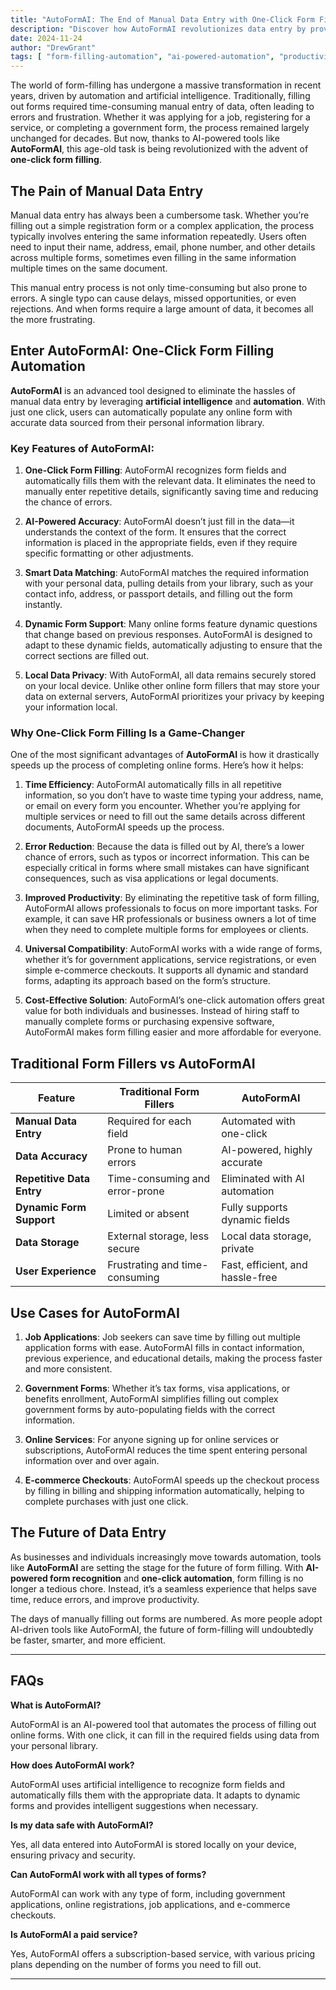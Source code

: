 ```yaml
---
title: "AutoFormAI: The End of Manual Data Entry with One-Click Form Filling"
description: "Discover how AutoFormAI revolutionizes data entry by providing one-click form filling, saving time and reducing errors with AI-powered automation."
date: 2024-11-24
author: "DrewGrant"
tags: [ "form-filling-automation", "ai-powered-automation", "productivity-tools"]
---
```


The world of form-filling has undergone a massive transformation in recent years, driven by automation and artificial intelligence. Traditionally, filling out forms required time-consuming manual entry of data, often leading to errors and frustration. Whether it was applying for a job, registering for a service, or completing a government form, the process remained largely unchanged for decades. But now, thanks to AI-powered tools like **AutoFormAI**, this age-old task is being revolutionized with the advent of **one-click form filling**.

## The Pain of Manual Data Entry

Manual data entry has always been a cumbersome task. Whether you’re filling out a simple registration form or a complex application, the process typically involves entering the same information repeatedly. Users often need to input their name, address, email, phone number, and other details across multiple forms, sometimes even filling in the same information multiple times on the same document.

This manual entry process is not only time-consuming but also prone to errors. A single typo can cause delays, missed opportunities, or even rejections. And when forms require a large amount of data, it becomes all the more frustrating.

## Enter AutoFormAI: One-Click Form Filling Automation

**AutoFormAI** is an advanced tool designed to eliminate the hassles of manual data entry by leveraging **artificial intelligence** and **automation**. With just one click, users can automatically populate any online form with accurate data sourced from their personal information library.

### Key Features of AutoFormAI:

1. **One-Click Form Filling**: AutoFormAI recognizes form fields and automatically fills them with the relevant data. It eliminates the need to manually enter repetitive details, significantly saving time and reducing the chance of errors.
   
2. **AI-Powered Accuracy**: AutoFormAI doesn’t just fill in the data—it understands the context of the form. It ensures that the correct information is placed in the appropriate fields, even if they require specific formatting or other adjustments.

3. **Smart Data Matching**: AutoFormAI matches the required information with your personal data, pulling details from your library, such as your contact info, address, or passport details, and filling out the form instantly.

4. **Dynamic Form Support**: Many online forms feature dynamic questions that change based on previous responses. AutoFormAI is designed to adapt to these dynamic fields, automatically adjusting to ensure that the correct sections are filled out.

5. **Local Data Privacy**: With AutoFormAI, all data remains securely stored on your local device. Unlike other online form fillers that may store your data on external servers, AutoFormAI prioritizes your privacy by keeping your information local.

### Why One-Click Form Filling Is a Game-Changer

One of the most significant advantages of **AutoFormAI** is how it drastically speeds up the process of completing online forms. Here’s how it helps:

1. **Time Efficiency**: AutoFormAI automatically fills in all repetitive information, so you don’t have to waste time typing your address, name, or email on every form you encounter. Whether you’re applying for multiple services or need to fill out the same details across different documents, AutoFormAI speeds up the process.
   
2. **Error Reduction**: Because the data is filled out by AI, there’s a lower chance of errors, such as typos or incorrect information. This can be especially critical in forms where small mistakes can have significant consequences, such as visa applications or legal documents.

3. **Improved Productivity**: By eliminating the repetitive task of form filling, AutoFormAI allows professionals to focus on more important tasks. For example, it can save HR professionals or business owners a lot of time when they need to complete multiple forms for employees or clients.

4. **Universal Compatibility**: AutoFormAI works with a wide range of forms, whether it’s for government applications, service registrations, or even simple e-commerce checkouts. It supports all dynamic and standard forms, adapting its approach based on the form’s structure.

5. **Cost-Effective Solution**: AutoFormAI’s one-click automation offers great value for both individuals and businesses. Instead of hiring staff to manually complete forms or purchasing expensive software, AutoFormAI makes form filling easier and more affordable for everyone.

## Traditional Form Fillers vs AutoFormAI

| Feature                     | Traditional Form Fillers        | AutoFormAI                       |
|-----------------------------|---------------------------------|----------------------------------|
| **Manual Data Entry**       | Required for each field        | Automated with one-click         |
| **Data Accuracy**           | Prone to human errors          | AI-powered, highly accurate      |
| **Repetitive Data Entry**   | Time-consuming and error-prone | Eliminated with AI automation    |
| **Dynamic Form Support**    | Limited or absent               | Fully supports dynamic fields    |
| **Data Storage**            | External storage, less secure   | Local data storage, private      |
| **User Experience**         | Frustrating and time-consuming  | Fast, efficient, and hassle-free |

## Use Cases for AutoFormAI

1. **Job Applications**: Job seekers can save time by filling out multiple application forms with ease. AutoFormAI fills in contact information, previous experience, and educational details, making the process faster and more consistent.
   
2. **Government Forms**: Whether it’s tax forms, visa applications, or benefits enrollment, AutoFormAI simplifies filling out complex government forms by auto-populating fields with the correct information.

3. **Online Services**: For anyone signing up for online services or subscriptions, AutoFormAI reduces the time spent entering personal information over and over again.

4. **E-commerce Checkouts**: AutoFormAI speeds up the checkout process by filling in billing and shipping information automatically, helping to complete purchases with just one click.

## The Future of Data Entry

As businesses and individuals increasingly move towards automation, tools like **AutoFormAI** are setting the stage for the future of form filling. With **AI-powered form recognition** and **one-click automation**, form filling is no longer a tedious chore. Instead, it’s a seamless experience that helps save time, reduce errors, and improve productivity.

The days of manually filling out forms are numbered. As more people adopt AI-driven tools like AutoFormAI, the future of form-filling will undoubtedly be faster, smarter, and more efficient.

---

## FAQs

**What is AutoFormAI?**

AutoFormAI is an AI-powered tool that automates the process of filling out online forms. With one click, it can fill in the required fields using data from your personal library.

**How does AutoFormAI work?**

AutoFormAI uses artificial intelligence to recognize form fields and automatically fills them with the appropriate data. It adapts to dynamic forms and provides intelligent suggestions when necessary.

**Is my data safe with AutoFormAI?**

Yes, all data entered into AutoFormAI is stored locally on your device, ensuring privacy and security.

**Can AutoFormAI work with all types of forms?**

AutoFormAI can work with any type of form, including government applications, online registrations, job applications, and e-commerce checkouts.

**Is AutoFormAI a paid service?**

Yes, AutoFormAI offers a subscription-based service, with various pricing plans depending on the number of forms you need to fill out.

---
